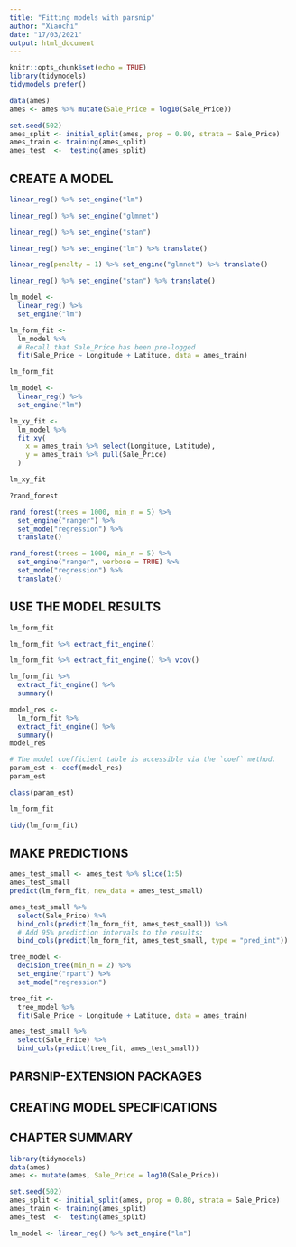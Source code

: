 ```yaml
---
title: "Fitting models with parsnip"
author: "Xiaochi"
date: "17/03/2021"
output: html_document
---
```


```r
knitr::opts_chunk$set(echo = TRUE)
library(tidymodels)
tidymodels_prefer()

data(ames)
ames <- ames %>% mutate(Sale_Price = log10(Sale_Price))

set.seed(502)
ames_split <- initial_split(ames, prop = 0.80, strata = Sale_Price)
ames_train <- training(ames_split)
ames_test  <-  testing(ames_split)
```






## CREATE A MODEL


```r
linear_reg() %>% set_engine("lm")
```

```r
linear_reg() %>% set_engine("glmnet") 
```



```r
linear_reg() %>% set_engine("stan")
```


```r
linear_reg() %>% set_engine("lm") %>% translate()
```

```r
linear_reg(penalty = 1) %>% set_engine("glmnet") %>% translate()
```

```r
linear_reg() %>% set_engine("stan") %>% translate()
```

```r
lm_model <- 
  linear_reg() %>% 
  set_engine("lm")

lm_form_fit <- 
  lm_model %>% 
  # Recall that Sale_Price has been pre-logged
  fit(Sale_Price ~ Longitude + Latitude, data = ames_train)

lm_form_fit
```


```r
lm_model <- 
  linear_reg() %>% 
  set_engine("lm")

lm_xy_fit <- 
  lm_model %>% 
  fit_xy(
    x = ames_train %>% select(Longitude, Latitude),
    y = ames_train %>% pull(Sale_Price)
  )

lm_xy_fit
```


```r
?rand_forest
```

```r
rand_forest(trees = 1000, min_n = 5) %>% 
  set_engine("ranger") %>% 
  set_mode("regression") %>% 
  translate()
```



```r
rand_forest(trees = 1000, min_n = 5) %>% 
  set_engine("ranger", verbose = TRUE) %>% 
  set_mode("regression") %>% 
  translate()
```









## USE THE MODEL RESULTS



```r
lm_form_fit
```


```r
lm_form_fit %>% extract_fit_engine()
```


```r
lm_form_fit %>% extract_fit_engine() %>% vcov()
```

```r
lm_form_fit %>% 
  extract_fit_engine() %>% 
  summary()
```




```r
model_res <- 
  lm_form_fit %>% 
  extract_fit_engine() %>% 
  summary()
model_res
```


```r
# The model coefficient table is accessible via the `coef` method.
param_est <- coef(model_res)
param_est
```

```r
class(param_est)
```


```r
lm_form_fit
```

```r
tidy(lm_form_fit)
```




## MAKE PREDICTIONS

```r
ames_test_small <- ames_test %>% slice(1:5)
ames_test_small
predict(lm_form_fit, new_data = ames_test_small)
```

```r
ames_test_small %>% 
  select(Sale_Price) %>% 
  bind_cols(predict(lm_form_fit, ames_test_small)) %>% 
  # Add 95% prediction intervals to the results:
  bind_cols(predict(lm_form_fit, ames_test_small, type = "pred_int")) 
```

```r
tree_model <- 
  decision_tree(min_n = 2) %>% 
  set_engine("rpart") %>% 
  set_mode("regression")

tree_fit <- 
  tree_model %>% 
  fit(Sale_Price ~ Longitude + Latitude, data = ames_train)

ames_test_small %>% 
  select(Sale_Price) %>% 
  bind_cols(predict(tree_fit, ames_test_small))
```



## PARSNIP-EXTENSION PACKAGES



## CREATING MODEL SPECIFICATIONS




## CHAPTER SUMMARY

```r
library(tidymodels)
data(ames)
ames <- mutate(ames, Sale_Price = log10(Sale_Price))

set.seed(502)
ames_split <- initial_split(ames, prop = 0.80, strata = Sale_Price)
ames_train <- training(ames_split)
ames_test  <-  testing(ames_split)

lm_model <- linear_reg() %>% set_engine("lm")
```

